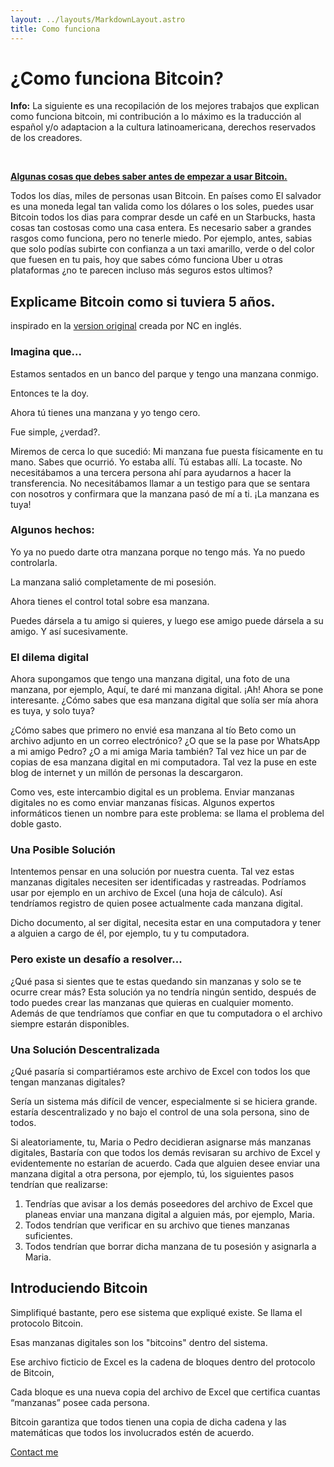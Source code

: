```yaml
---
layout: ../layouts/MarkdownLayout.astro
title: Como funciona
---
```



# ¿Como funciona Bitcoin?

<Notification type="info">
  <Icon pack="ion" name="information-circle-outline" />
  <p>
    <strong>Info:</strong> La siguiente es una recopilación de los mejores trabajos que explican como funciona bitcoin, mi contribución a lo máximo es la traducción al español y/o adaptacion a la cultura latinoamericana, derechos reservados de los creadores.
  </p>
</Notification>
<br/>
<p>
  <strong><a href="https://bitcoin.org/es/debes-saber">Algunas cosas que debes saber antes de empezar a usar Bitcoin.</a></strong> 
</p>
  Todos los días, miles de personas usan Bitcoin. En países como El salvador es una moneda legal tan valida como los dólares o los soles, puedes usar Bitcoin todos los dias para comprar desde un café en un Starbucks, hasta cosas tan costosas como una casa entera. 
  Es necesario saber a grandes rasgos como funciona, pero no tenerle miedo.
  Por ejemplo, antes, sabias que solo podías subirte con confianza a un taxi amarillo, verde o del color que fuesen en tu pais, hoy que sabes cómo funciona Uber u otras plataformas
  ¿no te parecen incluso más seguros estos ultimos?

## Explicame Bitcoin como si tuviera 5 años.
<p>
  inspirado en la <a href="https://medium.com/free-code-camp/explain-bitcoin-like-im-five-73b4257ac833">version original</a> creada por NC en inglés.
</p>

### Imagina que...

Estamos sentados en un banco del parque y tengo una manzana conmigo. 

Entonces te la doy. 

Ahora tú tienes una manzana y yo tengo cero. 

Fue simple, ¿verdad?.

Miremos de cerca lo que sucedió: 
Mi manzana fue puesta físicamente en tu mano. Sabes que ocurrió. Yo estaba allí. Tú estabas allí. La tocaste.
No necesitábamos a una tercera persona ahí para ayudarnos a hacer la transferencia.
No necesitábamos llamar a un testigo para que se sentara con nosotros y confirmara que la manzana pasó de mí a ti. 
¡La manzana es tuya!

### Algunos hechos:

Yo ya no puedo darte otra manzana porque no tengo más. 
Ya no puedo controlarla. 

La manzana salió completamente de mi posesión.

Ahora tienes el control total sobre esa manzana.

Puedes dársela a tu amigo si quieres, y luego ese amigo puede dársela a su amigo. 
Y así sucesivamente.

### El dilema digital

Ahora supongamos que tengo una manzana digital, 
una foto de una manzana, por ejemplo, 
Aquí, te daré mi manzana digital. ¡Ah! Ahora se pone interesante.
¿Cómo sabes que esa manzana digital que solía ser mía ahora es tuya, y solo tuya?

¿Cómo sabes que primero no envié esa manzana al tío Beto como un archivo adjunto en un correo electrónico?
¿O que se la pase por WhatsApp a mi amigo Pedro? ¿O a mi amiga Maria también? 
Tal vez hice un par de copias de esa manzana digital en mi computadora. 
Tal vez la puse en este blog de internet y un millón de personas la descargaron.

Como ves, este intercambio digital es un problema. 
Enviar manzanas digitales no es como enviar manzanas físicas.
Algunos expertos informáticos tienen un nombre para este problema: 
se llama el problema del doble gasto.

### Una Posible Solución

Intentemos pensar en una solución por nuestra cuenta. 
Tal vez estas manzanas digitales necesiten ser identificadas y rastreadas.
Podríamos usar por ejemplo en un archivo de Excel (una hoja de cálculo).
Así tendríamos registro de quien posee actualmente cada manzana digital.

Dicho documento, al ser digital, necesita estar en una computadora y tener a alguien a cargo de él,
por ejemplo, tu y tu computadora.

### Pero existe un desafío a resolver...

¿Qué pasa si sientes que te estas quedando sin manzanas y solo se te ocurre crear más?
Esta solución ya no tendría ningún sentido, 
después de todo puedes crear las manzanas que quieras en cualquier momento.
Además de que tendríamos que confiar en que tu computadora o el archivo siempre estarán disponibles.

### Una Solución Descentralizada
¿Qué pasaría si compartiéramos este archivo de Excel con todos los que tengan manzanas digitales? 

Sería un sistema más difícil de vencer, especialmente si se hiciera grande. 
estaría descentralizado y no bajo el control de una sola persona, 
sino de todos.

Si aleatoriamente, tu, Maria o Pedro decidieran asignarse más manzanas digitales,
Bastaría con que todos los demás revisaran su archivo de Excel y evidentemente no estarían de acuerdo.
Cada que alguien desee enviar una manzana digital a otra persona, por ejemplo, tú, los siguientes pasos tendrían que realizarse:

1. Tendrías que avisar a los demás poseedores del archivo de Excel que planeas enviar una manzana digital a alguien más, por ejemplo, Maria.
2. Todos tendrían que verificar en su archivo que tienes manzanas suficientes.
3. Todos tendrían que borrar dicha manzana de tu posesión y asignarla a Maria.

## Introduciendo Bitcoin

Simplifiqué bastante, pero ese sistema que expliqué existe. 
Se llama el protocolo Bitcoin. 

Esas manzanas digitales son los "bitcoins" dentro del sistema.

Ese archivo ficticio de Excel es la cadena de bloques dentro del protocolo de Bitcoin, 

Cada bloque es una nueva copia del archivo de Excel que certifica cuantas “manzanas” posee cada persona.

Bitcoin garantiza que todos tienen una copia de dicha cadena y las matemáticas que todos los involucrados estén de acuerdo.

 [Contact me](mailto:yoaceptobitcoin@gmail.com)